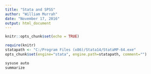```yaml
---
title: "Stata and SPSS"
author: "William Murrah"
date: "November 17, 2016"
output: html_document
---
```


```r
knitr::opts_chunk$set(echo = TRUE)
```


```r
require(knitr)
statapath <- "C:/Program Files (x86)/Stata14/StataMP-64.exe"
opts_chunk$set(engine="stata", engine.path=statapath, comment="")
```

```r
sysuse auto
summarize
```

